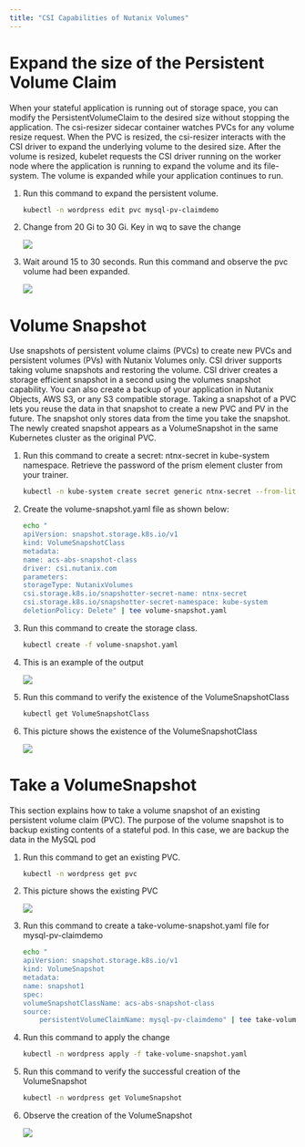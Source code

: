 ```yaml
---
title: "CSI Capabilities of Nutanix Volumes"
---
```


# Expand the size of the Persistent Volume Claim

When your stateful application is running out of storage space, you can modify the PersistentVolumeClaim to the desired size without stopping the application. The csi-resizer sidecar container watches PVCs for any volume resize request. When the PVC is resized, the csi-resizer interacts with the CSI driver to expand the underlying volume to the desired size. After the volume is resized, kubelet requests the CSI driver running on the worker node where the application is running to expand the volume and its file-system. The volume is expanded while your application continues to run.

1.	Run this command to expand the persistent volume.

    ```bash
    kubectl -n wordpress edit pvc mysql-pv-claimdemo

2.	Change from 20 Gi to 30 Gi.  Key in wq to save the change

    ![](volume_images/volume14.png)

3.  Wait around 15 to 30 seconds.  Run this command and observe the pvc volume had been expanded.

    ![](volume_images/volume15.png)

# Volume Snapshot

Use snapshots of persistent volume claims (PVCs) to create new PVCs and persistent volumes (PVs) with Nutanix Volumes only. CSI driver supports taking volume snapshots and restoring the volume. CSI driver creates a storage efficient snapshot in a second using the volumes snapshot capability. You can also create a backup of your application in Nutanix Objects, AWS S3, or any S3 compatible storage.
Taking a snapshot of a PVC lets you reuse the data in that snapshot to create a new PVC and PV in the future. The snapshot only stores data from the time you take the snapshot. The newly created snapshot appears as a VolumeSnapshot in the same Kubernetes cluster as the original PVC.

1.	Run this command to create a secret: ntnx-secret in kube-system namespace.  Retrieve the password of the prism element cluster from your trainer.

    ```bash
    kubectl -n kube-system create secret generic ntnx-secret --from-literal=password=’xxxxx’

2.	Create the volume-snapshot.yaml file as shown below:

    ```bash
    echo "
    apiVersion: snapshot.storage.k8s.io/v1
    kind: VolumeSnapshotClass
    metadata:
    name: acs-abs-snapshot-class
    driver: csi.nutanix.com
    parameters:
    storageType: NutanixVolumes
    csi.storage.k8s.io/snapshotter-secret-name: ntnx-secret
    csi.storage.k8s.io/snapshotter-secret-namespace: kube-system
    deletionPolicy: Delete" | tee volume-snapshot.yaml

3.	Run this command to create the storage class.

    ```bash
    kubectl create -f volume-snapshot.yaml

4.  This is an example of the output

    ![](volume_images/volume16.png)

5.	Run this command to verify the existence of the VolumeSnapshotClass

    ```bash
    kubectl get VolumeSnapshotClass

6.  This picture shows the existence of the VolumeSnapshotClass

    ![](volume_images/volume17.png)

# Take a VolumeSnapshot

This section explains how to take a volume snapshot of an existing persistent volume claim (PVC).  The purpose of the volume snapshot is to backup existing contents of a stateful pod.  In this case, we are backup the data in the MySQL pod

1.	Run this command to get an existing PVC.

    ```bash
    kubectl -n wordpress get pvc

2.  This picture shows the existing PVC

    ![](volume_images/volume18.png)

2.	Run this command to create a take-volume-snapshot.yaml file for mysql-pv-claimdemo

    ```bash
    echo "
    apiVersion: snapshot.storage.k8s.io/v1
    kind: VolumeSnapshot
    metadata:
    name: snapshot1
    spec:
    volumeSnapshotClassName: acs-abs-snapshot-class
    source:
        persistentVolumeClaimName: mysql-pv-claimdemo" | tee take-volume-snapshot.yaml

3.	Run this command to apply the change

    ```bash
    kubectl -n wordpress apply -f take-volume-snapshot.yaml

4.	Run this command to verify the successful creation of the VolumeSnapshot

    ```bash
    kubectl -n wordpress get VolumeSnapshot

5.  Observe the creation of the VolumeSnapshot

    ![](volume_images/volume19.png)








